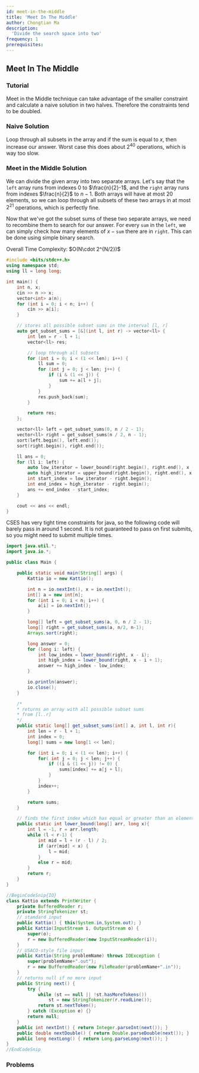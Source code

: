 ```yaml
---
id: meet-in-the-middle
title: 'Meet In The Middle'
author: Chongtian Ma
description:
  'Divide the search space into two'
frequency: 1
prerequisites:
---
```


## Meet In The Middle

<FocusProblem problem="sample" />

### Tutorial

<Resources>
	<Resource source="CPH" title="5.5 - Meet in the Middle" />
	<Resource
		source="Errichto"
		title="Meet in the Middle | Tutorial & Problems"
		url="https://www.youtube.com/watch?v=18sJ3mK173s"
		starred= "true"
	/>
</Resources>

<Info title="Pro Tip">

Meet in the Middle technique can take advantage of the smaller constraint and calculate 
a naive solution in two halves. Therefore the constraints tend to be doubled.

</Info>

### Naive Solution

Loop through all subsets in the array and if the sum is equal to $x$, then
increase our answer. Worst case this does about $2^{40}$ operations, which is
way too slow.

### Meet in the Middle Solution

We can divide the given array into two separate arrays. Let's say that the
$\texttt{left}$ array runs from indexes $0$ to $\frac{n}{2}-1$, and the $\texttt{right}$ array
runs from indexes $\frac{n}{2}$ to $n-1$. Both arrays will have at most $20$
elements, so we can loop through all subsets of these two arrays in at most
$2^{21}$ operations, which is perfectly fine.

Now that we've got the subset sums of these two separate arrays, we need to
recombine them to search for our answer. For every $\texttt{sum}$ in the $\texttt{left}$,
we can simply check how many elements of $x - \texttt{sum}$ there are in
$\texttt{right}$. This can be done using simple binary search.

<Spoiler title = "Implementation">
Overall Time Complexity: $O(N\cdot 2^{N/2})$
	
<LanguageSection>

<CPPSection>

```cpp
#include <bits/stdc++.h>
using namespace std;
using ll = long long;

int main() {
	int n, x;
	cin >> n >> x;
	vector<int> a(n);
	for (int i = 0; i < n; i++) {
		cin >> a[i];
	}

	// stores all possible subset sums in the interval [l, r]
	auto get_subset_sums = [&](int l, int r) -> vector<ll> {
		int len = r - l + 1;
		vector<ll> res;

		// loop through all subsets
		for (int i = 0; i < (1 << len); i++) {
			ll sum = 0;
			for (int j = 0; j < len; j++) {
				if (i & (1 << j)) {
					sum += a[l + j];
				}
			}
			res.push_back(sum);
		}

		return res;
	};

	vector<ll> left = get_subset_sums(0, n / 2 - 1);
	vector<ll> right = get_subset_sums(n / 2, n - 1);
	sort(left.begin(), left.end());
	sort(right.begin(), right.end());

	ll ans = 0;
	for (ll i: left) {
		auto low_iterator = lower_bound(right.begin(), right.end(), x - i);
		auto high_iterator = upper_bound(right.begin(), right.end(), x - i);
		int start_index = low_iterator - right.begin();
		int end_index = high_iterator - right.begin();
		ans += end_index - start_index;
	}

	cout << ans << endl;
}

```

</CPPSection>

<JavaSection>

<Warning title="Tight Time Limit">
CSES has very tight time constraints for java, so the following code will barely pass in around 1 second. It is not guaranteed to pass on first submits, so you might need to submit multiple times.
</Warning>

```java
import java.util.*;
import java.io.*;

public class Main {

    public static void main(String[] args) {
        Kattio io = new Kattio();

        int n = io.nextInt(), x = io.nextInt();
        int[] a = new int[n];
        for (int i = 0; i < n; i++) {
            a[i] = io.nextInt();
        }

        long[] left = get_subset_sums(a, 0, n / 2 - 1);
        long[] right = get_subset_sums(a, n/2, n-1);
        Arrays.sort(right);

        long answer = 0;
        for (long i: left) {
            int low_index = lower_bound(right, x - i);
            int high_index = lower_bound(right, x - i + 1);
            answer += high_index - low_index;
        }

        io.println(answer);
        io.close();
    }

	/*
	* returns an array with all possible subset sums
	* from [l..r]
	*/ 
    public static long[] get_subset_sums(int[] a, int l, int r){
        int len = r - l + 1;
        int index = 0;
        long[] sums = new long[1 << len];

        for (int i = 0; i < (1 << len); i++) {
            for( int j = 0; j < len; j++) {
                if ((i & (1 << j)) != 0) {
                    sums[index] += a[j + l];
                }
            }
            index++;
        }

        return sums;
    }

    // finds the first index which has equal or greater than an element.
    public static int lower_bound(long[] arr, long x){
        int l = -1, r = arr.length;
        while (l < r-1) {
            int mid = l + (r - l) / 2;
            if (arr[mid] < x) {
                l = mid;
            }
            else r = mid;
        }
        return r;
    }
}

//BeginCodeSnip{IO}
class Kattio extends PrintWriter {
    private BufferedReader r;
    private StringTokenizer st;
    // standard input
    public Kattio() { this(System.in,System.out); }
    public Kattio(InputStream i, OutputStream o) {
        super(o);
        r = new BufferedReader(new InputStreamReader(i));
    }
    // USACO-style file input
    public Kattio(String problemName) throws IOException {
        super(problemName+".out");
        r = new BufferedReader(new FileReader(problemName+".in"));
    }
    // returns null if no more input
    public String next() {
        try {
            while (st == null || !st.hasMoreTokens())
                st = new StringTokenizer(r.readLine());
            return st.nextToken();
        } catch (Exception e) {}
        return null;
    }
    public int nextInt() { return Integer.parseInt(next()); }
    public double nextDouble() { return Double.parseDouble(next()); }
    public long nextLong() { return Long.parseLong(next()); }
}
//EndCodeSnip
```

</JavaSection>
	
</LanguageSection>
</Spoiler>
	
### Problems

<Problems problems="general" />
